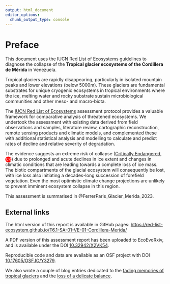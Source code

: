 ```yaml
---
output: html_document
editor_options: 
  chunk_output_type: console
---
```

# Preface {.unnumbered}

This document uses the IUCN Red List of Ecosystems guidelines to diagnose the collapse of the **Tropical glacier ecosystems of the Cordillera de Mérida** in Venezuela.

Tropical glaciers are rapidly disappearing, particularly in isolated mountain peaks and lower elevations (below 5000m). These glaciers are fundamental substrates for unique cryogenic ecosystems in tropical environments where the ice, melting water and rocky substrate sustain microbiological communities and other meso- and macro-biota. 

The [IUCN Red List of Ecosystems](https://iucnrle.org) assessment protocol provides a valuable framework for comparative analysis of threatened ecosystems. We undertook the assessment with existing data derived from field observations and samples, literature review, cartographic reconstruction, remote sensing products and climatic models, and complemented these with additional statistical analysis and modelling to calculate and predict rates of decline and relative severity of degradation. 

The evidence suggests an extreme risk of collapse ([Critically Endangered](https://iucnrle.org/rle-categ-and-criteria),   <span style="padding: 2px; font-size:80%; border-radius: 22px; color: white; background-color: #ff0000; " id="text">CR</span>) due to prolonged and acute declines in ice extent and changes in climatic conditions that are leading towards a complete loss of ice mass. The biotic compartments of the glacial ecosystem will consequently be lost, with ice loss also initiating a decades-long succession of forefield vegetation. Even the most optimistic climate change projections are unlikely to prevent imminent ecosystem collapse in this region. 

This assessment is summarised in  @FerrerParis_Glacier_Merida_2023.

## External links

The html version of this report is available in GitHub pages:
<https://red-list-ecosystem.github.io/T6.1-SA-01-VE-01-Cordillera-Merida/>{target='ext'}

A PDF version of this assessment report has been uploaded to EcoEvoRxiv, and is available under the DOI [10.32942/X2VK54](https://doi.org/10.32942/X2VK54){target='ext'}.

Reproducible code and data are available as an OSF project with DOI [10.17605/OSF.IO/Y3279](https://doi.org/10.17605/OSF.IO/Y3279){target='ext'}.

We also wrote a couple of blog entries dedicated to the [fading memories of tropical glaciers](https://jrfep.quarto.pub/ecosystems-of-the-world/posts/T6.1-tropical-glaciers/){target='ext'} and the [loss of a delicate balance](https://www.oryxthejournal.org/blog/vanishing-tropical-glaciers-in-venezuela-a-delicate-balance-has-been-lost/){target='ext'}.

